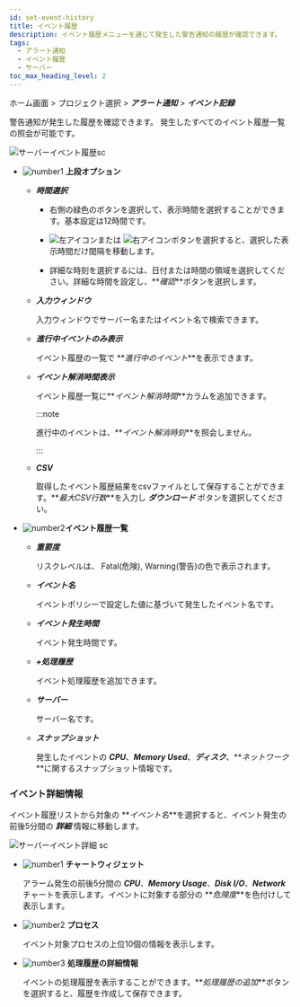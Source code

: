 ```yaml
---
id: set-event-history
title: イベント履歴
description: イベント履歴メニューを通じて発生した警告通知の履歴が確認できます。
tags:
  - アラート通知
  - イベント履歴
  - サーバー
toc_max_heading_level: 2
---
```


ホーム画面 > プロジェクト選択 > **_アラート通知_** > **_イベント記録_**

警告通知が発生した履歴を確認できます。 発生したすべてのイベント履歴一覧の照会が可能です。 

![サーバーイベント履歴sc](/img/event-history-server.png)

-   ![number1](/img/number-01.png) **上段オプション**

    -   **_時間選択_**

        -   右側の緑色のボタンを選択して、表示時間を選択することができます。基本設定は12時間です。

        -   ![左アイコン](/img/left-arrow.svg)または ![右アイコン](/img/right-arrow.svg)ボタンを選択すると、選択した表示時間だけ間隔を移動します。

        -   詳細な時刻を選択するには、日付または時間の領域を選択してください。詳細な時間を設定し、**_確認_**ボタンを選択します。

    -   **_入力ウィンドウ_**  

        入力ウィンドウでサーバー名またはイベント名で検索できます。

    -   **_進行中イベントのみ表示_**

        イベント履歴の一覧で **_進行中のイベント_**を表示できます。

    -   **_イベント解消時間表示_**

        イベント履歴一覧に**_イベント解消時間_**カラムを追加できます。 

        :::note

        進行中のイベントは、**_イベント解消時刻_**を照会しません。

        :::

    -   **_CSV_**

        取得したイベント履歴結果をcsvファイルとして保存することができます。**_最大CSV行数_**を入力し **_ダウンロード_** ボタンを選択してください。

-   ![number2](/img/number-02.png)**イベント履歴一覧**

    -   **_重要度_**

        リスクレベルは、 <span class='vslow'>Fatal</span>(危険), <span class='slow'>Warning</span>(警告)の色で表示されます。

    -   **_イベント名_**  

        イベントポリシーで設定した値に基づいて発生したイベント名です。

    -   **_イベント発生時間_**  

        イベント発生時間です。

    -   **_+処理履歴_**  

        イベント処理履歴を追加できます。

    -   **_サーバー_**  

        サーバー名です。 

    -   **_スナップショット_**  

        発生したイベントの **_CPU_**、**_Memory Used_**、**_ディスク_**、**_ネットワーク_**に関するスナップショット情報です。 

### イベント詳細情報

イベント履歴リストから対象の **_イベント名_**を選択すると、イベント発生の前後5分間の **_詳細_** 情報に移動します。

![サーバーイベント詳細 sc](/img/server-event-detail.png)

-   ![number1](/img/number-01.png) **チャートウィジェット**

    アラーム発生の前後5分間の **_CPU_**、**_Memory Usage_**、**_Disk I/O_**、**_Network_** チャートを表示します。イベントに対象する部分の **_危険度_**を色付けして表示します。

-   ![number2](/img/number-02.png) **プロセス**

    イベント対象プロセスの上位10個の情報を表示します。 

-   ![number3](/img/number-03.png) **処理履歴の詳細情報**

    イベントの処理履歴を表示することができます。**_処理履歴の追加_**ボタンを選択すると、履歴を作成して保存できます。
